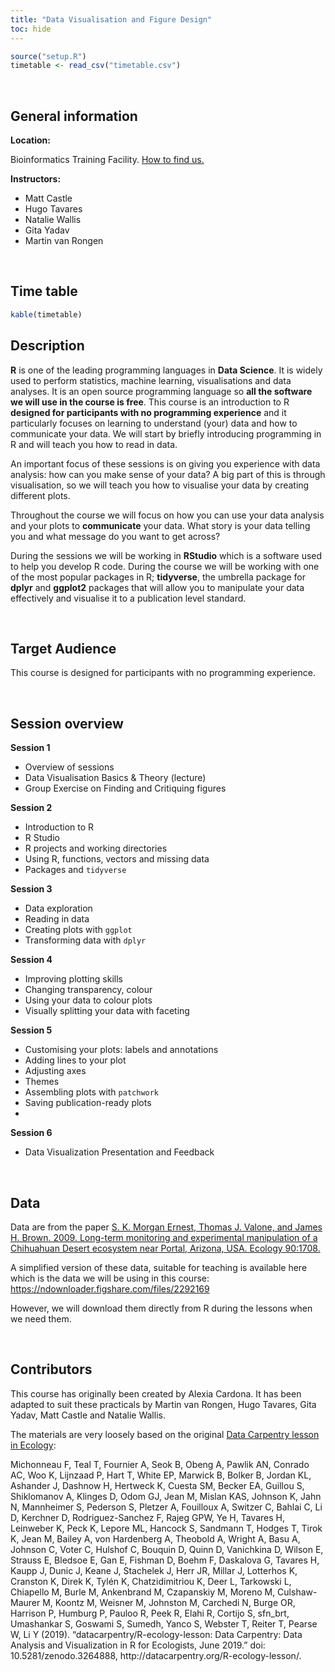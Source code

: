 ```yaml
---
title: "Data Visualisation and Figure Design"
toc: hide
---
```


```r
source("setup.R")
timetable <- read_csv("timetable.csv")
```

<br/>

## General information

**Location: **

Bioinformatics Training Facility. [How to find us.](https://bioinfotraining.bio.cam.ac.uk/about/findus)

**Instructors:** 

- Matt Castle
- Hugo Tavares
- Natalie Wallis
- Gita Yadav
- Martin van Rongen

<br/>

## Time table
```r
kable(timetable)
```

## Description

**R** is one of the leading programming languages in **Data Science**. It is widely used to perform statistics, machine learning, visualisations and data analyses. It is an open source programming language so **all the software we will use in the course is free**. This course is an introduction to R **designed for participants with no programming experience** and it particularly focuses on learning to understand (your) data and how to communicate your data. We will start by briefly introducing programming in R and will teach you how to read in data.

An important focus of these sessions is on giving you experience with data analysis: how can you make sense of your data? A big part of this is through visualisation, so we will teach you how to visualise your data by creating different plots.

Throughout the course we will focus on how you can use your data analysis and your plots to **communicate** your data. What story is your data telling you and what message do you want to get across?

During the sessions we will be working in **RStudio** which is a software used to help you develop R code.  During the course we will be working with one of the most popular packages in R; **tidyverse**, the umbrella package for **dplyr** and **ggplot2** packages that will allow you to manipulate your data effectively and visualise it to a publication level standard.

<br/>

## Target Audience
This course is designed for participants with no programming experience.

<br/>

## Session overview

**Session 1**

- Overview of sessions
- Data Visualisation Basics & Theory (lecture)
- Group Exercise on Finding and Critiquing figures

**Session 2**

- Introduction to R
- R Studio
- R projects and working directories
- Using R, functions, vectors and missing data
- Packages and `tidyverse`

**Session 3**

- Data exploration
- Reading in data
- Creating plots with `ggplot`
- Transforming data with `dplyr`

**Session 4**

- Improving plotting skills
- Changing transparency, colour
- Using your data to colour plots
- Visually splitting your data with faceting

**Session 5**

- Customising your plots: labels and annotations
- Adding lines to your plot
- Adjusting axes
- Themes
- Assembling plots with `patchwork`
- Saving publication-ready plots
- 

**Session 6**

- Data Visualization Presentation and Feedback

<br/>

## Data

Data are from the paper [S. K. Morgan Ernest, Thomas J. Valone, and James H. Brown. 2009. Long-term monitoring and experimental manipulation of a Chihuahuan Desert ecosystem near Portal, Arizona, USA. Ecology 90:1708.](https://pubmed.ncbi.nlm.nih.gov/28792597/)

A simplified version of these data, suitable for teaching is available here which is the data we will be using in this course:
<https://ndownloader.figshare.com/files/2292169>

However, we will download them directly from R during the lessons when we need them.

<br/>

## Contributors

This course has originally been created by Alexia Cardona. It has been adapted to suit these practicals by Martin van Rongen, Hugo Tavares, Gita Yadav, Matt Castle and Natalie Wallis.

The materials are very loosely based on the original [Data Carpentry lesson in Ecology](http://datacarpentry.org/R-ecology-lesson/):

Michonneau F, Teal T, Fournier A, Seok B, Obeng A, Pawlik AN, Conrado AC, Woo K, Lijnzaad P, Hart T, White EP, Marwick B, Bolker B, Jordan KL, Ashander J, Dashnow H, Hertweck K, Cuesta SM, Becker EA, Guillou S, Shiklomanov A, Klinges D, Odom GJ, Jean M, Mislan KAS, Johnson K, Jahn N, Mannheimer S, Pederson S, Pletzer A, Fouilloux A, Switzer C, Bahlai C, Li D, Kerchner D, Rodriguez-Sanchez F, Rajeg GPW, Ye H, Tavares H, Leinweber K, Peck K, Lepore ML, Hancock S, Sandmann T, Hodges T, Tirok K, Jean M, Bailey A, von Hardenberg A, Theobold A, Wright A, Basu A, Johnson C, Voter C, Hulshof C, Bouquin D, Quinn D, Vanichkina D, Wilson E, Strauss E, Bledsoe E, Gan E, Fishman D, Boehm F, Daskalova G, Tavares H, Kaupp J, Dunic J, Keane J, Stachelek J, Herr JR, Millar J, Lotterhos K, Cranston K, Direk K, Tylén K, Chatzidimitriou K, Deer L, Tarkowski L, Chiapello M, Burle M, Ankenbrand M, Czapanskiy M, Moreno M, Culshaw-Maurer M, Koontz M, Weisner M, Johnston M, Carchedi N, Burge OR, Harrison P, Humburg P, Pauloo R, Peek R, Elahi R, Cortijo S, sfn_brt, Umashankar S, Goswami S, Sumedh, Yanco S, Webster T, Reiter T, Pearse W, Li Y (2019). “datacarpentry/R-ecology-lesson: Data Carpentry: Data Analysis and Visualization in R for Ecologists, June 2019.” doi: 10.5281/zenodo.3264888, http://datacarpentry.org/R-ecology-lesson/.
